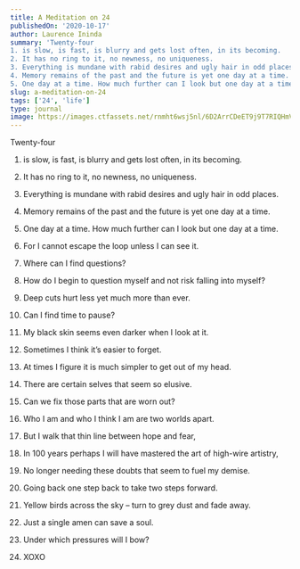 ```yaml
---
title: A Meditation on 24
publishedOn: '2020-10-17'
author: Laurence Ininda
summary: 'Twenty-four
1. is slow, is fast, is blurry and gets lost often, in its becoming.
2. It has no ring to it, no newness, no uniqueness.
3. Everything is mundane with rabid desires and ugly hair in odd places.
4. Memory remains of the past and the future is yet one day at a time.
5. One day at a time. How much further can I look but one day at a time.'
slug: a-meditation-on-24
tags: ['24', 'life']
type: journal
image: https://images.ctfassets.net/rnmht6wsj5nl/6D2ArrCDeET9j9T7RIQHmV/24f83dfc029be893b5be19ae4ca4f854/a-meditation-on-24.jpg
---
```


Twenty-four

1. is slow, is fast, is blurry and gets lost often, in its becoming.

2. It has no ring to it, no newness, no uniqueness.

3. Everything is mundane with rabid desires and ugly hair in odd places.

4. Memory remains of the past and the future is yet one day at a time.

5. One day at a time. How much further can I look but one day at a time.

6. For I cannot escape the loop unless I can see it.

7. Where can I find questions?

8. How do I begin to question myself and not risk falling into myself?

9. Deep cuts hurt less yet much more than ever.

10. Can I find time to pause?

11. My black skin seems even darker when I look at it.

12. Sometimes I think it’s easier to forget.

13. At times I figure it is much simpler to get out of my head.

14. There are certain selves that seem so elusive.

15. Can we fix those parts that are worn out?

16. Who I am and who I think I am are two worlds apart.

17. But I walk that thin line between hope and fear,

18. In 100 years perhaps I will have mastered the art of high-wire artistry,

19. No longer needing these doubts that seem to fuel my demise.

20. Going back one step back to take two steps forward.

21. Yellow birds across the sky – turn to grey dust and fade away.

22. Just a single amen can save a soul.

23. Under which pressures will I bow?

24. XOXO
